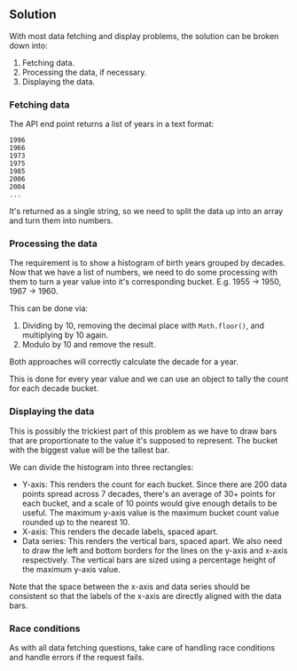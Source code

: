 ## Solution

With most data fetching and display problems, the solution can be broken down into:

1. Fetching data.
1. Processing the data, if necessary.
1. Displaying the data.

### Fetching data

The API end point returns a list of years in a text format:

```
1996
1966
1973
1975
1985
2006
2004
...
```

It's returned as a single string, so we need to split the data up into an array and turn them into numbers.

### Processing the data

The requirement is to show a histogram of birth years grouped by decades. Now that we have a list of numbers, we need to do some processing with them to turn a year value into it's corresponding bucket. E.g. 1955 -> 1950, 1967 -> 1960.

This can be done via:

1. Dividing by 10, removing the decimal place with `Math.floor()`, and multiplying by 10 again.
1. Modulo by 10 and remove the result.

Both approaches will correctly calculate the decade for a year.

This is done for every year value and we can use an object to tally the count for each decade bucket.

### Displaying the data

This is possibly the trickiest part of this problem as we have to draw bars that are proportionate to the value it's supposed to represent. The bucket with the biggest value will be the tallest bar.

We can divide the histogram into three rectangles:

- Y-axis: This renders the count for each bucket. Since there are 200 data points spread across 7 decades, there's an average of 30+ points for each bucket, and a scale of 10 points would give enough details to be useful. The maximum y-axis value is the maximum bucket count value rounded up to the nearest 10.
- X-axis: This renders the decade labels, spaced apart.
- Data series: This renders the vertical bars, spaced apart. We also need to draw the left and bottom borders for the lines on the y-axis and x-axis respectively. The vertical bars are sized using a percentage height of the maximum y-axis value.

Note that the space between the x-axis and data series should be consistent so that the labels of the x-axis are directly aligned with the data bars.

### Race conditions

As with all data fetching questions, take care of handling race conditions and handle errors if the request fails.

